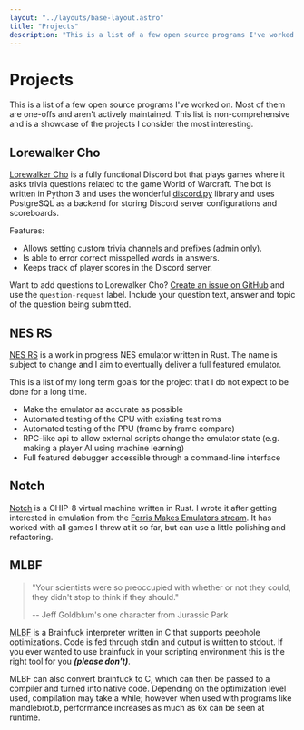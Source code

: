 ```yaml
---
layout: "../layouts/base-layout.astro"
title: "Projects"
description: "This is a list of a few open source programs I've worked on. Most of them are one-offs and aren't actively maintained."
---
```


# Projects

This is a list of a few open source programs I've worked on. Most of them are
one-offs and aren't actively maintained. This list is non-comprehensive and is a
showcase of the projects I consider the most interesting.

## Lorewalker Cho

[Lorewalker Cho](https://github.com/amdrel/lorewalker-cho) is a fully functional
Discord bot that plays games where it asks trivia questions related to the game
World of Warcraft. The bot is written in Python 3 and uses the wonderful
[discord.py](https://discordpy.readthedocs.io/en/latest/) library and uses
PostgreSQL as a backend for storing Discord server configurations and
scoreboards.

Features:

- Allows setting custom trivia channels and prefixes (admin only).
- Is able to error correct misspelled words in answers.
- Keeps track of player scores in the Discord server.

Want to add questions to Lorewalker Cho? [Create an issue on
GitHub](https://github.com/amdrel/lorewalker-cho/issues/new) and use the
`question-request` label. Include your question text, answer and topic of the
question being submitted.

## NES RS

[NES RS](https://github.com/amdrel/nes-rs) is a work in progress NES emulator
written in Rust. The name is subject to change and I aim to eventually deliver a
full featured emulator.

This is a list of my long term goals for the project that I do not expect to be
done for a long time.

- Make the emulator as accurate as possible
- Automated testing of the CPU with existing test roms
- Automated testing of the PPU (frame by frame compare)
- RPC-like api to allow external scripts change the emulator state (e.g. making a player AI using machine learning)
- Full featured debugger accessible through a command-line interface

## Notch

[Notch](https://github.com/amdrel/notch) is a CHIP-8 virtual machine written in
Rust. I wrote it after getting interested in emulation from the [Ferris Makes
Emulators stream](https://www.twitch.tv/ferrisstreamsstuff). It has worked with
all games I threw at it so far, but can use a little polishing and refactoring.

## MLBF

> "Your scientists were so preoccupied with whether or not they could, they didn't stop to think if they should."
>
> -- Jeff Goldblum's one character from Jurassic Park

[MLBF](https://github.com/amdrel/mlbf) is a Brainfuck interpreter written in C
that supports peephole optimizations. Code is fed through stdin and output
is written to stdout. If you ever wanted to use brainfuck in your scripting
environment this is the right tool for you **_(please don't)_**.

MLBF can also convert brainfuck to C, which can then be passed to a compiler and
turned into native code. Depending on the optimization level used, compilation
may take a while; however when used with programs like mandlebrot.b, performance
increases as much as 6x can be seen at runtime.
